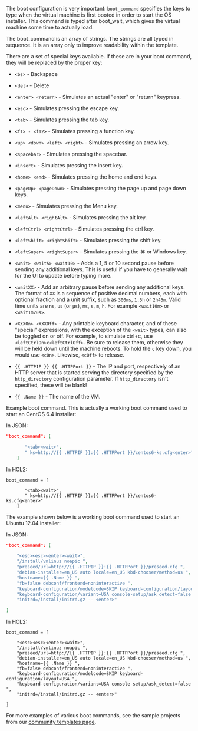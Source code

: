 <!-- Code generated from the comments of the BootConfig struct in bootcommand/config.go; DO NOT EDIT MANUALLY -->

The boot configuration is very important: `boot_command` specifies the keys
to type when the virtual machine is first booted in order to start the OS
installer. This command is typed after boot_wait, which gives the virtual
machine some time to actually load.

The boot_command is an array of strings. The strings are all typed in
sequence. It is an array only to improve readability within the template.

There are a set of special keys available. If these are in your boot
command, they will be replaced by the proper key:

-   `<bs>` - Backspace

-   `<del>` - Delete

-   `<enter> <return>` - Simulates an actual "enter" or "return" keypress.

-   `<esc>` - Simulates pressing the escape key.

-   `<tab>` - Simulates pressing the tab key.

-   `<f1> - <f12>` - Simulates pressing a function key.

-   `<up> <down> <left> <right>` - Simulates pressing an arrow key.

-   `<spacebar>` - Simulates pressing the spacebar.

-   `<insert>` - Simulates pressing the insert key.

-   `<home> <end>` - Simulates pressing the home and end keys.

  - `<pageUp> <pageDown>` - Simulates pressing the page up and page down
    keys.

-   `<menu>` - Simulates pressing the Menu key.

-   `<leftAlt> <rightAlt>` - Simulates pressing the alt key.

-   `<leftCtrl> <rightCtrl>` - Simulates pressing the ctrl key.

-   `<leftShift> <rightShift>` - Simulates pressing the shift key.

-   `<leftSuper> <rightSuper>` - Simulates pressing the ⌘ or Windows key.

  - `<wait> <wait5> <wait10>` - Adds a 1, 5 or 10 second pause before
    sending any additional keys. This is useful if you have to generally
    wait for the UI to update before typing more.

  - `<waitXX>` - Add an arbitrary pause before sending any additional keys.
    The format of `XX` is a sequence of positive decimal numbers, each with
    optional fraction and a unit suffix, such as `300ms`, `1.5h` or `2h45m`.
    Valid time units are `ns`, `us` (or `µs`), `ms`, `s`, `m`, `h`. For
    example `<wait10m>` or `<wait1m20s>`.

  - `<XXXOn> <XXXOff>` - Any printable keyboard character, and of these
    "special" expressions, with the exception of the `<wait>` types, can
    also be toggled on or off. For example, to simulate ctrl+c, use
    `<leftCtrlOn>c<leftCtrlOff>`. Be sure to release them, otherwise they
    will be held down until the machine reboots. To hold the `c` key down,
    you would use `<cOn>`. Likewise, `<cOff>` to release.

  - `{{ .HTTPIP }} {{ .HTTPPort }}` - The IP and port, respectively of an
    HTTP server that is started serving the directory specified by the
    `http_directory` configuration parameter. If `http_directory` isn't
    specified, these will be blank!

-   `{{ .Name }}` - The name of the VM.

Example boot command. This is actually a working boot command used to start an
CentOS 6.4 installer:

In JSON:

```json
"boot_command": [

	   "<tab><wait>",
	   " ks=http://{{ .HTTPIP }}:{{ .HTTPPort }}/centos6-ks.cfg<enter>"
	]

```

In HCL2:

```hcl
boot_command = [

	   "<tab><wait>",
	   " ks=http://{{ .HTTPIP }}:{{ .HTTPPort }}/centos6-ks.cfg<enter>"
	]

```

The example shown below is a working boot command used to start an Ubuntu
12.04 installer:

In JSON:

```json
"boot_command": [

	"<esc><esc><enter><wait>",
	"/install/vmlinuz noapic ",
	"preseed/url=http://{{ .HTTPIP }}:{{ .HTTPPort }}/preseed.cfg ",
	"debian-installer=en_US auto locale=en_US kbd-chooser/method=us ",
	"hostname={{ .Name }} ",
	"fb=false debconf/frontend=noninteractive ",
	"keyboard-configuration/modelcode=SKIP keyboard-configuration/layout=USA ",
	"keyboard-configuration/variant=USA console-setup/ask_detect=false ",
	"initrd=/install/initrd.gz -- <enter>"

]
```

In HCL2:

```hcl
boot_command = [

	"<esc><esc><enter><wait>",
	"/install/vmlinuz noapic ",
	"preseed/url=http://{{ .HTTPIP }}:{{ .HTTPPort }}/preseed.cfg ",
	"debian-installer=en_US auto locale=en_US kbd-chooser/method=us ",
	"hostname={{ .Name }} ",
	"fb=false debconf/frontend=noninteractive ",
	"keyboard-configuration/modelcode=SKIP keyboard-configuration/layout=USA ",
	"keyboard-configuration/variant=USA console-setup/ask_detect=false ",
	"initrd=/install/initrd.gz -- <enter>"

]
```

For more examples of various boot commands, see the sample projects from our
[community templates page](https://packer.io/community-tools#templates).

<!-- End of code generated from the comments of the BootConfig struct in bootcommand/config.go; -->
